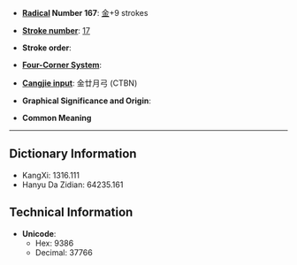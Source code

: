 * '''[[Wiktionary:Chinese radical index| Radical]] Number 167''': [[Wiktionary:Chinese radical index 金|金]]+9 strokes

* '''[[Wiktionary:Chinese total strokes index|Stroke number]]''': [[Wiktionary:Chinese total strokes index 17|17]]

* '''Stroke order''': 

* '''[[Wiktionary:Chinese four corner index|Four-Corner System]]''': 

* '''[[Wiktionary:Chinese Cangjie index|Cangjie input]]''': 金廿月弓 (CTBN)

* '''Graphical Significance and Origin''': 

* '''Common Meaning'''

----

== Dictionary Information ==

* KangXi: 1316.111
* Hanyu Da Zidian: 64235.161

== Technical Information ==

* '''Unicode''':
** Hex: 9386
** Decimal: 37766